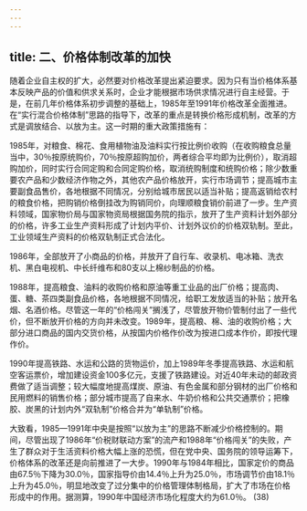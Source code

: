 ```yaml
---
---
---
```

title: 二、价格体制改革的加快
---




随着企业自主权的扩大，必然要对价格改革提出紧迫要求。因为只有当价格体系基本反映产品的价值和供求关系时，企业才能根据市场供求情况进行自主经营。于是，在前几年价格体系初步调整的基础上，1985年至1991年价格改革全面推进。在“实行混合价格体制”思路的指导下，改革的重点是转换价格形成机制，改革的方式是调放结合、以放为主。这一时期的重大政策措施有：

1985年，对粮食、棉花、食用植物油及油料实行按比例价收购（在收购粮食总量当中，30％按原统购价，70％按原超购加价，两者综合平均即为比例价），取消超购加价，同时实行合同定购和合同定购价格，取消统购制度和统购价格；除少数重要农产品和少数经济作物之外，其他农产品价格放开，实行市场调节；提高城市主要副食品售价，各地根据不同情况，分别给城市居民以适当补贴；提高返销给农村的粮食价格，把购销价格倒挂改为购销同价，向理顺粮食销价前进了一步。生产资料领域，国家物价局与国家物资局根据国务院的指示，放开了生产资料计划外部分的价格，许多工业生产资料形成了计划内平价、计划外议价的价格双轨制。至此，工业领域生产资料的价格双轨制正式合法化。

1986年，全部放开了小商品的价格，并放开了自行车、收录机、电冰箱、洗衣机、黑白电视机、中长纤维布和80支以上棉纱制品的价格。

1988年，提高粮食、油料的收购价格和原油等重工业品的出厂价格；提高肉、蛋、糖、茶四类副食品价格，各地根据不同情况，给职工发放适当的补贴；放开名烟、名酒价格。尽管这一年的“价格闯关”搁浅了，尽管放开物价管制付出了一些代价，但不断放开价格的方向并未改变。1989年，提高粮、棉、油的收购价格；大部分进口商品的国内交货价格，从按国内价格作价改为按进口成本作价，即按代理作价。

1990年提高铁路、水运和公路的货物运价，加上1989年冬季提高铁路、水运和航空客运票价，增加建设资金100多亿元，支援了铁路建设。对近40年未动的邮政资费做了适当调整；较大幅度地提高煤炭、原油、有色金属和部分钢材的出厂价格和民用燃料的销售价格；部分城市提高了自来水、牛奶价格和公共交通票价；把橡胶、炭黑的计划内外“双轨制”价格合并为“单轨制”价格。

大致看，1985—1991年中央是按照“以放为主”的思路不断减少价格控制的。期间，尽管出现了1986年“价税财联动方案”的流产和1988年“价格闯关”的失败，产生了群众对于生活资料价格大幅上涨的恐慌，但在党中央、国务院的领导运筹下，价格体系的改革还是向前推进了一大步。1990年与1984年相比，国家定价的商品由67.5％下降为30.0％，国家指导价由14.4％上升为25.0％，市场调节价由18.1％上升为45.0％，明显地改变了过分集中的价格管理体制格局，扩大了市场在价格形成中的作用。据测算，1990年中国经济市场化程度大约为61.0％。 (38)
